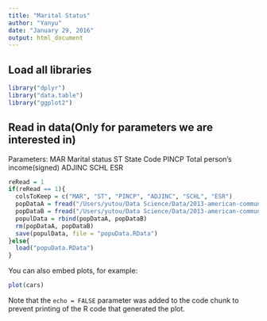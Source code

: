```yaml
---
title: "Marital Status"
author: "Yanyu"
date: "January 29, 2016"
output: html_document
---
```


## Load all libraries
```r
library("dplyr")
library("data.table")
library("ggplot2")
```

## Read in data(Only for parameters we are interested in)
Parameters:
MAR    Marital status
ST     State Code
PINCP  Total person's income(signed)
ADJINC
SCHL
ESR

```r
reRead = 1
if(reRead == 1){
  colsToKeep = c("MAR", "ST", "PINCP", "ADJINC", "SCHL", "ESR")
  popDataA = fread("/Users/yutou/Data Science/Data/2013-american-community-survey/pums/ss13pusa.csv", select = colsToKeep)
  popDataB = fread("/Users/yutou/Data Science/Data/2013-american-community-survey/pums/ss13pusb.csv", select = colsToKeep)
  populData = rbind(popDataA, popDataB)
  rm(popDataA, popDataB)
  save(populData, file = "popuData.RData")
}else{
  load("popuData.RData")
}
```
You can also embed plots, for example:

```r
plot(cars)
```

Note that the `echo = FALSE` parameter was added to the code chunk to prevent printing of the R code that generated the plot.

